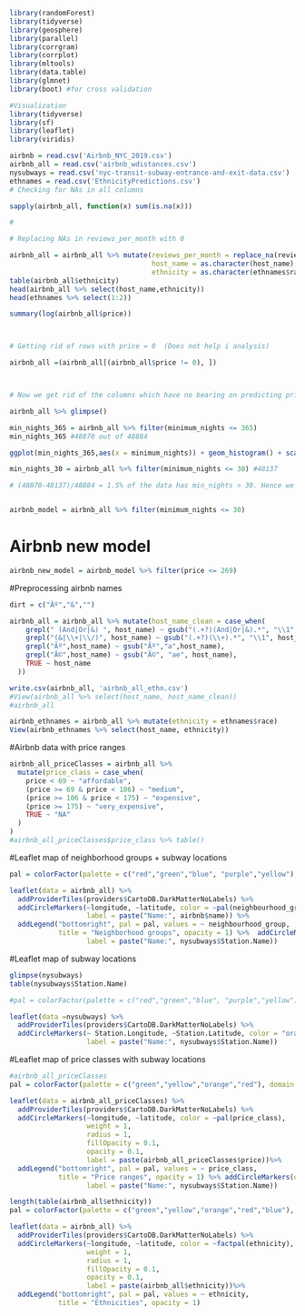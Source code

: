 ```{r}
library(randomForest)
library(tidyverse)
library(geosphere)
library(parallel)
library(corrgram)
library(corrplot)
library(mltools)
library(data.table)
library(glmnet)
library(boot) #for cross validation

#Visualization
library(tidyverse)
library(sf)
library(leaflet)
library(viridis)
```

```{r}
airbnb = read.csv('Airbnb_NYC_2019.csv')
airbnb_all = read.csv('airbnb_wdistances.csv')
nysubways = read.csv('nyc-transit-subway-entrance-and-exit-data.csv')
ethnames = read.csv('EthnicityPredictions.csv')
# Checking for NAs in all columns

sapply(airbnb_all, function(x) sum(is.na(x)))

#

# Replacing NAs in reviews_per_month with 0

airbnb_all = airbnb_all %>% mutate(reviews_per_month = replace_na(reviews_per_month, 0),
                                   host_name = as.character(host_name),
                                   ethnicity = as.character(ethnames$race))
table(airbnb_all$ethnicity)
head(airbnb_all %>% select(host_name,ethnicity))
head(ethnames %>% select(1:2))
```

```{r}
summary(log(airbnb_all$price))



# Getting rid of rows with price = 0  (Does not help i analysis)

airbnb_all =(airbnb_all[(airbnb_all$price != 0), ])



# Now we get rid of the columns which have no bearing on predicting price

airbnb_all %>% glimpse()

min_nights_365 = airbnb_all %>% filter(minimum_nights <= 365)
min_nights_365 #48870 out of 48884

ggplot(min_nights_365,aes(x = minimum_nights)) + geom_histogram() + scale_x_continuous(breaks = seq(0,365, by = 40)) # most nights within 30 

min_nights_30 = airbnb_all %>% filter(minimum_nights <= 30) #48137

# (48870-48137)/48884 = 1.5% of the data has min_nights > 30. Hence we get rid of those rows


airbnb_model = airbnb_all %>% filter(minimum_nights <= 30)
```

# Airbnb new model
```{r}
airbnb_new_model = airbnb_model %>% filter(price <= 269)
```


#Preprocessing airbnb names
```{r}
dirt = c("Ãº","&","")

airbnb_all = airbnb_all %>% mutate(host_name_clean = case_when(
    grepl(" (And|Or|&) ", host_name) ~ gsub("(.+?)(And|Or|&).*", "\\1", host_name),
    grepl("(&|\\+|\\/)", host_name) ~ gsub("(.+?)(\\+).*", "\\1", host_name),
    grepl("Ãº",host_name) ~ gsub("Ãº","a",host_name),
    grepl("Ã©",host_name) ~ gsub("Ã©", "ae", host_name),
    TRUE ~ host_name
  ))

write.csv(airbnb_all, 'airbnb_all_ethn.csv')
#View(airbnb_all %>% select(host_name, host_name_clean))
#airbnb_all
```

```{r}
airbnb_ethnames = airbnb_all %>% mutate(ethnicity = ethnames$race)
View(airbnb_ethnames %>% select(host_name, ethnicity))
```


#Airbnb data with price ranges
```{r}
airbnb_all_priceClasses = airbnb_all %>%
  mutate(price_class = case_when(
    price < 69 ~ "affordable",
    (price >= 69 & price < 106) ~ "medium",
    (price >= 106 & price < 175) ~ "expensive",
    (price >= 175) ~ "very_expensive",
    TRUE ~ "NA"
  )
)
#airbnb_all_priceClasses$price_class %>% table()
```

#Leaflet map of neighborhood groups + subway locations

```{r}
pal = colorFactor(palette = c("red","green","blue", "purple","yellow"), domain = airbnb_all$neighbourhood_group)

leaflet(data = airbnb_all) %>% 
  addProviderTiles(providers$CartoDB.DarkMatterNoLabels) %>% 
  addCircleMarkers(~longitude, ~latitude, color = ~pal(neighbourhood_group), weight = 1, radius = 1, fillOpacity = 0.1, opacity = 0.1,
                   label = paste("Name:", airbnb$name)) %>% 
  addLegend("bottomright", pal = pal, values = ~ neighbourhood_group,
            title = "Neighborhood groups", opacity = 1) %>%  addCircleMarkers(data = nysubways, ~ Station.Longitude, ~Station.Latitude, color = "orange", weight = 1, radius = 1, fillOpacity = 0.1, opacity = 1,
                   label = paste("Name:", nysubways$Station.Name))
```

#Leaflet map of subway locations

```{r}
glimpse(nysubways)
table(nysubways$Station.Name)

#pal = colorFactor(palette = c("red","green","blue", "purple","yellow"), domain = airbnb_all$neighbourhood_group)

leaflet(data =nysubways) %>% 
  addProviderTiles(providers$CartoDB.DarkMatterNoLabels) %>% 
  addCircleMarkers(~ Station.Longitude, ~Station.Latitude, color = "orange", weight = 1, radius = 1, fillOpacity = 0.1, opacity = 0.1,
                   label = paste("Name:", nysubways$Station.Name))
```

#Leaflet map of price classes with subway locations

```{r}
#airbnb_all_priceClasses
pal = colorFactor(palette = c("green","yellow","orange","red"), domain = airbnb_all_priceClasses$price_class)

leaflet(data = airbnb_all_priceClasses) %>% 
  addProviderTiles(providers$CartoDB.DarkMatterNoLabels) %>% 
  addCircleMarkers(~longitude, ~latitude, color = ~pal(price_class),
                   weight = 1,
                   radius = 1,
                   fillOpacity = 0.1,
                   opacity = 0.1,
                   label = paste(airbnb_all_priceClasses$price))%>% 
  addLegend("bottomright", pal = pal, values = ~ price_class,
            title = "Price ranges", opacity = 1) %>% addCircleMarkers(data = nysubways, ~ Station.Longitude, ~Station.Latitude, color = "white", weight = 1, radius = 1, fillOpacity = 0.1, opacity = 1,
                   label = paste("Name:", nysubways$Station.Name))
```

```{r}
length(table(airbnb_all$ethnicity))
pal = colorFactor(palette = c("green","yellow","orange","red","blue"), domain = airbnb_all$ethnicity)

leaflet(data = airbnb_all) %>% 
  addProviderTiles(providers$CartoDB.DarkMatterNoLabels) %>% 
  addCircleMarkers(~longitude, ~latitude, color = ~factpal(ethnicity),
                   weight = 1,
                   radius = 1,
                   fillOpacity = 0.1,
                   opacity = 0.1,
                   label = paste(airbnb_all$ethnicity))%>% 
  addLegend("bottomright", pal = pal, values = ~ ethnicity,
            title = "Ethnicities", opacity = 1)
```
